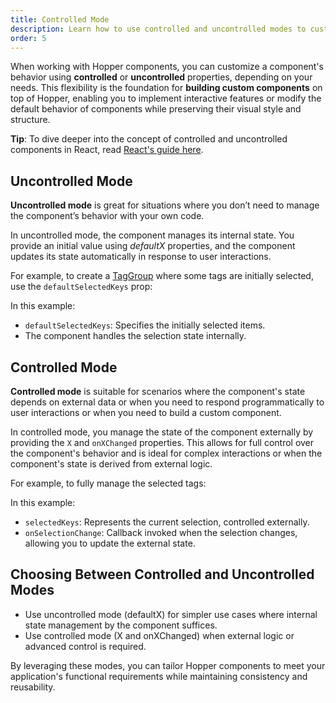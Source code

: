 ```yaml
---
title: Controlled Mode
description: Learn how to use controlled and uncontrolled modes to customize Hopper components.
order: 5
---
```

When working with Hopper components, you can customize a component's behavior using **controlled** or **uncontrolled** properties, depending on your needs. This flexibility is the foundation for **building custom components** on top of Hopper, enabling you to implement interactive features or modify the default behavior of components while preserving their visual style and structure.

**Tip**: To dive deeper into the concept of controlled and uncontrolled components in React, read [React's guide here](https://react.dev/learn/sharing-state-between-components#controlled-and-uncontrolled-components).

## Uncontrolled Mode

**Uncontrolled mode** is great for situations where you don’t need to manage the component’s behavior with your own code.

In uncontrolled mode, the component manages its internal state. You provide an initial value using _defaultX_ properties, and the component updates its state automatically in response to user interactions.

For example, to create a [TagGroup](../collections/TagGroup) where some tags are initially selected, use the `defaultSelectedKeys` prop:

<CodeOnlyExample src="HopperProvider/docs/controlled-mode/uncontrolled" />

In this example:
- `defaultSelectedKeys`: Specifies the initially selected items.
- The component handles the selection state internally.

## Controlled Mode

**Controlled mode** is suitable for scenarios where the component's state depends on external data or when you need to respond programmatically to user interactions or when you need to build a custom component.

In controlled mode, you manage the state of the component externally by providing the `X` and `onXChanged` properties. This allows for full control over the component's behavior and is ideal for complex interactions or when the component's state is derived from external logic.

For example, to fully manage the selected tags:

<CodeOnlyExample src="HopperProvider/docs/controlled-mode/controlled" />

In this example:
- `selectedKeys`: Represents the current selection, controlled externally.
- `onSelectionChange`: Callback invoked when the selection changes, allowing you to update the external state.

## Choosing Between Controlled and Uncontrolled Modes
- Use uncontrolled mode (defaultX) for simpler use cases where internal state management by the component suffices.
- Use controlled mode (X and onXChanged) when external logic or advanced control is required.

By leveraging these modes, you can tailor Hopper components to meet your application's functional requirements while maintaining consistency and reusability.




